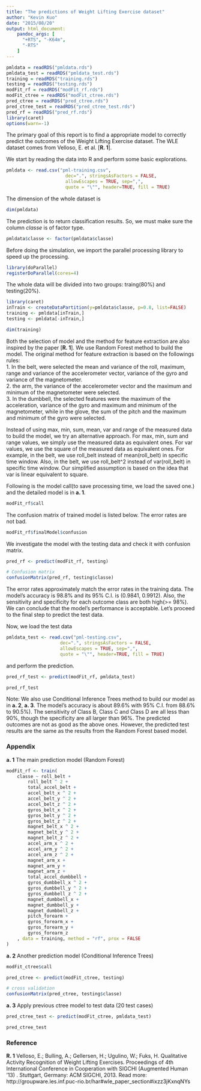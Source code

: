 ```yaml
---
title: "The predictions of Weight Lifting Exercise dataset"
author: "Kevin Kuo"
date: "2015/08/20"
output: html_document:
    pandoc_args: [
      "+RTS", "-K64m",
      "-RTS"
    ]
---
```


```r
pmldata = readRDS("pmldata.rds")
pmldata_test = readRDS("pmldata_test.rds")
training = readRDS("training.rds")
testing = readRDS("testing.rds")
modFit_rf = readRDS("modFit_rf.rds")
modFit_ctree = readRDS("modFit_ctree.rds")
pred_ctree = readRDS("pred_ctree.rds")
pred_ctree_test = readRDS("pred_ctree_test.rds")
pred_rf = readRDS("pred_rf.rds")
library(caret)
options(warn=-1)
```
The primary goal of this report is to find a appropriate model to correctly predict the outcomes of the Weight Lifting Exercise dataset. The WLE dataset comes from Velloso, E. et al. [**R. 1**].

We start by reading the data into R and perform some basic explorations.
```r
pmldata <- read.csv("pml-training.csv",
                      dec=".", stringsAsFactors = FALSE, 
                      allowEscapes = TRUE, sep=",", 
                      quote = "\"", header=TRUE, fill = TRUE)
```

The dimension of the whole dataset is
```r
dim(pmldata)
```

The prediction is to return classification results. So, we must make sure the column *classe* is of factor type.
```r
pmldata$classe <- factor(pmldata$classe)
```

Before doing the simulation, we import the parallel processing library to speed up the processing.
```r
library(doParallel)
registerDoParallel(cores=4)
```

The whole data will be divided into two groups: traing(80%) and testing(20%).
```r
library(caret)
inTrain <- createDataPartition(y=pmldata$classe, p=0.8, list=FALSE)
training <- pmldata[inTrain,]
testing <- pmldata[-inTrain,]
```

```r
dim(training)
```

Both the selection of model and the method for feature extraction are also inspired by the paper [**R. 1**]. We use Random Forest method to build the model. The original method for feature extraction is based on the followings rules:  
1. In the belt, were selected the mean and variance of the roll, maximum, range and variance of the accelerometer vector, variance of the gyro and variance of the magnetometer.  
2. the  arm,  the  variance  of  the  accelerometer  vector  and  the maximum and minimum of the magnetometer were selected.  
3. In the dumbbell, the selected features were the maximum of the  acceleration,  variance  of  the  gyro  and  maximum  and minimum of the magnetometer, while in the glove, the sum of  the  pitch  and  the  maximum  and  minimum  of  the  gyro were selected.  

Instead of using max, min, sum, mean, var and range of the measured data to build the model, we try an alternative approach. For max, min, sum and range values, we simply use the measured data as equivalent ones. For var values, we use the square of the measured data as equivalent ones. For example, in the belt, we use roll_belt instead of mean(roll_belt) in specific time window. Also, in the belt, we use roll_belt^2 instead of var(roll_belt) in specific time window. Our simplified assumption is based on the idea that var is linear equivalent to square.  

Following is the model call(to save processing time, we load the saved one.) and the detailed model is in **a. 1**.
```r
modFit_rf$call
```

The confusion matrix of trained model is listed below. The error rates are not bad.
```r
modFit_rf$finalModel$confusion
```

We investigate the model with the testing data and check it with confusion matrix.
```r
pred_rf <- predict(modFit_rf, testing)
```

```r
# Confusion matrix
confusionMatrix(pred_rf, testing$classe)
```
The error rates approximately match the error rates in the training data. The model's accuracy is 98.8% and its 95% C.I. is (0.9841, 0.9912). Also, the sensitivity and specificity for each outcome class are both high(>= 98%). We can conclude that the model's performance is acceptable. Let's proceed to the final step to predict the test data.

Now, we load the test data 
```r
pmldata_test <- read.csv("pml-testing.csv",
                    dec=".", stringsAsFactors = FALSE, 
                    allowEscapes = TRUE, sep=",", 
                    quote = "\"", header=TRUE, fill = TRUE)
```
and perform the prediction.
```r
pred_rf_test <- predict(modFit_rf, pmldata_test)

pred_rf_test
```

Note: We also use Conditional Inference Trees method to build our model as in **a. 2**, **a. 3**. The model's accuracy is about 89.6% with 95% C.I. from 88.6% to 90.5%). The sensitivity of Class B, Class C and Class D are all less than 90%, though the specificity are all larger than 96%. The predicted outcomes are not as good as the above ones. However, the predicted test results are the same as the results from the Random Forest based model.  

### Appendix
**a. 1** The main prediction model (Random Forest)
```r
modFit_rf <- train(
    classe ~ roll_belt +
        roll_belt ^ 2 +
        total_accel_belt +
        accel_belt_x ^ 2 +
        accel_belt_y ^ 2 +
        accel_belt_z ^ 2 +
        gyros_belt_x ^ 2 +
        gyros_belt_y ^ 2 +
        gyros_belt_z ^ 2 +
        magnet_belt_x ^ 2 +
        magnet_belt_y ^ 2 +
        magnet_belt_z ^ 2 +
        accel_arm_x ^ 2 +
        accel_arm_y ^ 2 +
        accel_arm_z ^ 2 +
        magnet_arm_x +
        magnet_arm_y +
        magnet_arm_z +
        total_accel_dumbbell +
        gyros_dumbbell_x ^ 2 +
        gyros_dumbbell_y ^ 2 +
        gyros_dumbbell_z ^ 2 +
        magnet_dumbbell_x +
        magnet_dumbbell_y +
        magnet_dumbbell_z +
        pitch_forearm +
        gyros_forearm_x +
        gyros_forearm_y +
        gyros_forearm_z
    , data = training, method = "rf", prox = FALSE
)
```

**a. 2** Another prediction model (Conditional Inference Trees)
```r
modFit_ctree$call
```

```r
pred_ctree <- predict(modFit_ctree, testing)
```

```r
# cross validation 
confusionMatrix(pred_ctree, testing$classe)
```

**a. 3** Apply previous ctree model to test data (20 test cases)
```r
pred_ctree_test <- predict(modFit_ctree, pmldata_test)

pred_ctree_test
```

### Reference

**R. 1**
Velloso, E.; Bulling, A.; Gellersen, H.; Ugulino, W.; Fuks, H. Qualitative Activity Recognition of Weight Lifting Exercises. Proceedings of 4th International Conference in Cooperation with SIGCHI (Augmented Human '13) . Stuttgart, Germany: ACM SIGCHI, 2013.
Read more: http://groupware.les.inf.puc-rio.br/har#wle_paper_section#ixzz3jKxnqNYs
